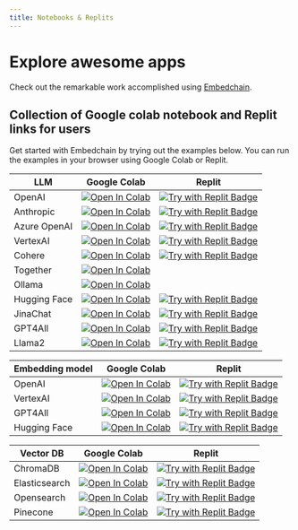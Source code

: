 ```yaml
---
title: Notebooks & Replits
---
```


# Explore awesome apps

Check out the remarkable work accomplished using [Embedchain](https://app.embedchain.ai/custom-gpts/).

## Collection of Google colab notebook and Replit links for users

Get started with Embedchain by trying out the examples below. You can run the examples in your browser using Google Colab or Replit.

<table>
  <thead>
    <tr>
      <th>LLM</th>
      <th>Google Colab</th>
      <th>Replit</th>
    </tr>
  </thead>
  <tbody>
    <tr>
      <td className="align-middle">OpenAI</td>
      <td className="align-middle"><a target="_blank" href="https://colab.research.google.com/github/embedchain/embedchain/blob/main/notebooks/openai.ipynb"><img src="https://colab.research.google.com/assets/colab-badge.svg" noZoom alt="Open In Colab"/></a></td>
      <td className="align-middle"><a target="_blank" href="https://replit.com/@taranjeetio/openai#main.py"><img src="https://replit.com/badge?caption=Try%20with%20Replit&amp;variant=small" noZoom alt="Try with Replit Badge"/></a></td>
    </tr>
    <tr>
      <td className="align-middle">Anthropic</td>
      <td className="align-middle"><a target="_blank" href="https://colab.research.google.com/github/embedchain/embedchain/blob/main/notebooks/anthropic.ipynb"><img src="https://colab.research.google.com/assets/colab-badge.svg" noZoom alt="Open In Colab"/></a></td>
      <td className="align-middle"><a target="_blank" href="https://replit.com/@taranjeetio/anthropic#main.py"><img src="https://replit.com/badge?caption=Try%20with%20Replit&amp;variant=small" noZoom alt="Try with Replit Badge"/></a></td>
    </tr>
    <tr>
      <td className="align-middle">Azure OpenAI</td>
      <td className="align-middle"><a target="_blank" href="https://colab.research.google.com/github/embedchain/embedchain/blob/main/notebooks/azure-openai.ipynb"><img src="https://colab.research.google.com/assets/colab-badge.svg" noZoom alt="Open In Colab"/></a></td>
      <td className="align-middle"><a target="_blank" href="https://replit.com/@taranjeetio/azureopenai#main.py"><img src="https://replit.com/badge?caption=Try%20with%20Replit&amp;variant=small" noZoom alt="Try with Replit Badge"/></a></td>
    </tr>
    <tr>
      <td className="align-middle">VertexAI</td>
      <td className="align-middle"><a target="_blank" href="https://colab.research.google.com/github/embedchain/embedchain/blob/main/notebooks/vertex_ai.ipynb"><img src="https://colab.research.google.com/assets/colab-badge.svg" noZoom alt="Open In Colab"/></a></td>
      <td className="align-middle"><a target="_blank" href="https://replit.com/@taranjeetio/vertexai#main.py"><img src="https://replit.com/badge?caption=Try%20with%20Replit&amp;variant=small" noZoom alt="Try with Replit Badge"/></a></td>
    </tr>
    <tr>
      <td className="align-middle">Cohere</td>
      <td className="align-middle"><a target="_blank" href="https://colab.research.google.com/github/embedchain/embedchain/blob/main/notebooks/cohere.ipynb"><img src="https://colab.research.google.com/assets/colab-badge.svg" noZoom alt="Open In Colab"/></a></td>
      <td className="align-middle"><a target="_blank" href="https://replit.com/@taranjeetio/cohere#main.py"><img src="https://replit.com/badge?caption=Try%20with%20Replit&amp;variant=small" noZoom alt="Try with Replit Badge"/></a></td>
    </tr>
    <tr>
      <td className="align-middle">Together</td>
      <td className="align-middle"><a target="_blank" href="https://colab.research.google.com/github/embedchain/embedchain/blob/main/notebooks/together.ipynb"><img src="https://colab.research.google.com/assets/colab-badge.svg" noZoom alt="Open In Colab"/></a></td>
    </tr>
    <tr>
      <td className="align-middle">Ollama</td>
      <td className="align-middle"><a target="_blank" href="https://colab.research.google.com/github/embedchain/embedchain/blob/main/notebooks/ollama.ipynb"><img src="https://colab.research.google.com/assets/colab-badge.svg" noZoom alt="Open In Colab"/></a></td>
    </tr>
    <tr>
      <td className="align-middle">Hugging Face</td>
      <td className="align-middle"><a target="_blank" href="https://colab.research.google.com/github/embedchain/embedchain/blob/main/notebooks/hugging_face_hub.ipynb"><img src="https://colab.research.google.com/assets/colab-badge.svg" noZoom alt="Open In Colab"/></a></td>
      <td className="align-middle"><a target="_blank" href="https://replit.com/@taranjeetio/huggingface#main.py"><img src="https://replit.com/badge?caption=Try%20with%20Replit&amp;variant=small" noZoom alt="Try with Replit Badge"/></a></td>
    </tr>
    <tr>
      <td className="align-middle">JinaChat</td>
      <td className="align-middle"><a target="_blank" href="https://colab.research.google.com/github/embedchain/embedchain/blob/main/notebooks/jina.ipynb"><img src="https://colab.research.google.com/assets/colab-badge.svg" noZoom alt="Open In Colab"/></a></td>
      <td className="align-middle"><a target="_blank" href="https://replit.com/@taranjeetio/jina#main.py"><img src="https://replit.com/badge?caption=Try%20with%20Replit&amp;variant=small" noZoom alt="Try with Replit Badge"/></a></td>
    </tr>
    <tr>
      <td className="align-middle">GPT4All</td>
      <td className="align-middle"><a target="_blank" href="https://colab.research.google.com/github/embedchain/embedchain/blob/main/notebooks/gpt4all.ipynb"><img src="https://colab.research.google.com/assets/colab-badge.svg" noZoom alt="Open In Colab"/></a></td>
      <td className="align-middle"><a target="_blank" href="https://replit.com/@taranjeetio/gpt4all#main.py"><img src="https://replit.com/badge?caption=Try%20with%20Replit&amp;variant=small" noZoom alt="Try with Replit Badge"/></a></td>
    </tr>
    <tr>
      <td className="align-middle">Llama2</td>
      <td className="align-middle"><a target="_blank" href="https://colab.research.google.com/github/embedchain/embedchain/blob/main/notebooks/llama2.ipynb"><img src="https://colab.research.google.com/assets/colab-badge.svg" noZoom alt="Open In Colab"/></a></td>
      <td className="align-middle"><a target="_blank" href="https://replit.com/@taranjeetio/llama2#main.py"><img src="https://replit.com/badge?caption=Try%20with%20Replit&amp;variant=small" noZoom alt="Try with Replit Badge"/></a></td>
    </tr>
  </tbody>
</table>
<table>
  <thead>
    <tr>
      <th>Embedding model</th>
      <th>Google Colab</th>
      <th>Replit</th>
    </tr>
  </thead>
  <tbody>
    <tr>
      <td className="align-middle">OpenAI</td>
      <td className="align-middle"><a target="_blank" href="https://colab.research.google.com/github/embedchain/embedchain/blob/main/notebooks/openai.ipynb"><img src="https://colab.research.google.com/assets/colab-badge.svg" noZoom alt="Open In Colab"/></a></td>
      <td className="align-middle"><a target="_blank" href="https://replit.com/@taranjeetio/openai#main.py"><img src="https://replit.com/badge?caption=Try%20with%20Replit&amp;variant=small" noZoom alt="Try with Replit Badge"/></a></td>
    </tr>
    <tr>
      <td className="align-middle">VertexAI</td>
      <td className="align-middle"><a target="_blank" href="https://colab.research.google.com/github/embedchain/embedchain/blob/main/notebooks/vertex_ai.ipynb"><img src="https://colab.research.google.com/assets/colab-badge.svg" noZoom alt="Open In Colab"/></a></td>
      <td className="align-middle"><a target="_blank" href="https://replit.com/@taranjeetio/vertexai#main.py"><img src="https://replit.com/badge?caption=Try%20with%20Replit&amp;variant=small" noZoom alt="Try with Replit Badge"/></a></td>
    </tr>
    <tr>
      <td className="align-middle">GPT4All</td>
      <td className="align-middle"><a target="_blank" href="https://colab.research.google.com/github/embedchain/embedchain/blob/main/notebooks/gpt4all.ipynb"><img src="https://colab.research.google.com/assets/colab-badge.svg" noZoom alt="Open In Colab"/></a></td>
      <td className="align-middle"><a target="_blank" href="https://replit.com/@taranjeetio/gpt4all#main.py"><img src="https://replit.com/badge?caption=Try%20with%20Replit&amp;variant=small" noZoom alt="Try with Replit Badge"/></a></td>
    </tr>
    <tr>
      <td className="align-middle">Hugging Face</td>
      <td className="align-middle"><a target="_blank" href="https://colab.research.google.com/github/embedchain/embedchain/blob/main/notebooks/hugging_face_hub.ipynb"><img src="https://colab.research.google.com/assets/colab-badge.svg" noZoom alt="Open In Colab"/></a></td>
      <td className="align-middle"><a target="_blank" href="https://replit.com/@taranjeetio/huggingface#main.py"><img src="https://replit.com/badge?caption=Try%20with%20Replit&amp;variant=small" noZoom alt="Try with Replit Badge"/></a></td>
    </tr>
  </tbody>
</table>
<table>
  <thead>
    <tr>
      <th>Vector DB</th>
      <th>Google Colab</th>
      <th>Replit</th>
    </tr>
  </thead>
  <tbody>
    <tr>
      <td className="align-middle">ChromaDB</td>
      <td className="align-middle"><a target="_blank" href="https://colab.research.google.com/github/embedchain/embedchain/blob/main/notebooks/chromadb.ipynb"><img src="https://colab.research.google.com/assets/colab-badge.svg" noZoom alt="Open In Colab"/></a></td>
      <td className="align-middle"><a target="_blank" href="https://replit.com/@taranjeetio/chromadb#main.py"><img src="https://replit.com/badge?caption=Try%20with%20Replit&amp;variant=small" noZoom alt="Try with Replit Badge"/></a></td>
    </tr>
    <tr>
      <td className="align-middle">Elasticsearch</td>
      <td className="align-middle"><a target="_blank" href="https://colab.research.google.com/github/embedchain/embedchain/blob/main/notebooks/elasticsearch.ipynb"><img src="https://colab.research.google.com/assets/colab-badge.svg" noZoom alt="Open In Colab"/></a></td>
      <td className="align-middle"><a target="_blank" href="https://replit.com/@taranjeetio/elasticsearchdb#main.py"><img src="https://replit.com/badge?caption=Try%20with%20Replit&amp;variant=small" noZoom alt="Try with Replit Badge"/></a></td>
    </tr>
    <tr>
      <td className="align-middle">Opensearch</td>
      <td className="align-middle"><a target="_blank" href="https://colab.research.google.com/github/embedchain/embedchain/blob/main/notebooks/opensearch.ipynb"><img src="https://colab.research.google.com/assets/colab-badge.svg" noZoom alt="Open In Colab"/></a></td>
      <td className="align-middle"><a target="_blank" href="https://replit.com/@taranjeetio/opensearchdb#main.py"><img src="https://replit.com/badge?caption=Try%20with%20Replit&amp;variant=small" noZoom alt="Try with Replit Badge"/></a></td>
    </tr>
    <tr>
      <td className="align-middle">Pinecone</td>
      <td className="align-middle"><a target="_blank" href="https://colab.research.google.com/github/embedchain/embedchain/blob/main/notebooks/pinecone.ipynb"><img src="https://colab.research.google.com/assets/colab-badge.svg" noZoom alt="Open In Colab"/></a></td>
      <td className="align-middle"><a target="_blank" href="https://replit.com/@taranjeetio/pineconedb#main.py"><img src="https://replit.com/badge?caption=Try%20with%20Replit&amp;variant=small" noZoom alt="Try with Replit Badge"/></a></td>
    </tr>
  </tbody>
</table>
